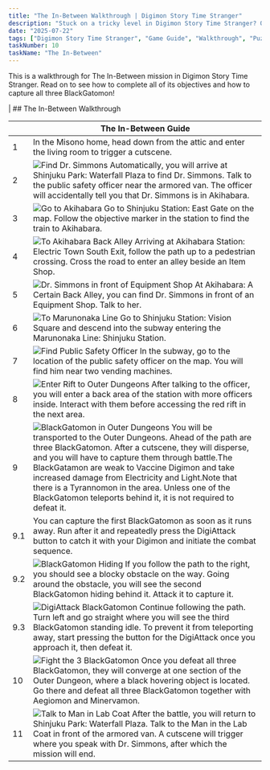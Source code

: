```yaml
---
title: "The In-Between Walkthrough | Digimon Story Time Stranger"
description: "Stuck on a tricky level in Digimon Story Time Stranger? Our complete walkthrough offers expert tips, strategies, and links to level guides to help you master the art of untangling."
date: "2025-07-22"
tags: ["Digimon Story Time Stranger", "Game Guide", "Walkthrough", "Puzzle Games", "Mobile Games"]
taskNumber: 10
taskName: "The In-Between"
---
```


This is a walkthrough for The In-Between mission in Digimon Story Time Stranger. Read on to see how to complete all of its objectives and how to capture all three BlackGatomon!

| ## The In-Between Walkthrough

|  | The In-Between Guide |
| --- | --- |
| 1 | In the Misono home, head down from the attic and enter the living room to trigger a cutscene. |
| 2 | ![Find Dr. Simmons](/images/walkthorough/94898c92682335a3.webp) Automatically, you will arrive at Shinjuku Park: Waterfall Plaza to find Dr. Simmons. Talk to the public safety officer near the armored van. The officer will accidentally tell you that Dr. Simmons is in Akihabara. |
| 3 | ![Go to Akihabara](/images/walkthorough/bfad1826b47e614d.webp) Go to Shinjuku Station: East Gate on the map. Follow the objective marker in the station to find the train to Akihabara. |
| 4 | ![To Akihabara Back Alley](/images/walkthorough/b1468d88d13b6f63.webp) Arriving at Akihabara Station: Electric Town South Exit, follow the path up to a pedestrian crossing. Cross the road to enter an alley beside an Item Shop. |
| 5 | ![Dr. Simmons in front of Equipment Shop](/images/walkthorough/6ea6df1cbd75c4d3.webp) At Akihabara: A Certain Back Alley, you can find Dr. Simmons in front of an Equipment Shop. Talk to her. |
| 6 | ![To Marunonaka Line](/images/walkthorough/e22ba56fa64c698b.webp) Go to Shinjuku Station: Vision Square and descend into the subway entering the Marunonaka Line: Shinjuku Station. |
| 7 | ![Find Public Safety Officer](/images/walkthorough/e60051cf8800271e.webp) In the subway, go to the location of the public safety officer on the map. You will find him near two vending machines. |
| 8 | ![Enter Rift to Outer Dungeons](/images/walkthorough/22956641ba5be3c9.webp) After talking to the officer, you will enter a back area of the station with more officers inside. Interact with them before accessing the red rift in the next area. |
| 9 | ![[BlackGatomon](/games/Digimon-Story-Time-Stranger/archives/555140#hl_1) in Outer Dungeons](https://img.game8.co/4301768/17181484985fc1f11899394312c7fd17.png/show) You will be transported to the Outer Dungeons. Ahead of the path are three BlackGatomon. After a cutscene, they will disperse, and you will have to capture them through battle.The BlackGatamon are weak to Vaccine Digimon and take increased damage from Electricity and Light.Note that there is a Tyrannomon in the area. Unless one of the BlackGatomon teleports behind it, it is not required to defeat it. |
| 9.1 | You can capture the first BlackGatomon as soon as it runs away. Run after it and repeatedly press the DigiAttack button to catch it with your Digimon and initiate the combat sequence. |
| 9.2 | ![BlackGatomon Hiding](/images/walkthorough/53119a0e72df450c.webp) If you follow the path to the right, you should see a blocky obstacle on the way. Going around the obstacle, you will see the second BlackGatomon hiding behind it. Attack it to capture it. |
| 9.3 | ![DigiAttack BlackGatomon](/images/walkthorough/b5c55487e2558d6b.webp) Continue following the path. Turn left and go straight where you will see the third BlackGatomon standing idle. To prevent it from teleporting away, start pressing the button for the DigiAttack once you approach it, then defeat it. |
| 10 | ![Fight the 3 BlackGatomon](/images/walkthorough/a23de9a2607381aa.webp) Once you defeat all three BlackGatomon, they will converge at one section of the Outer Dungeon, where a black hovering object is located. Go there and defeat all three BlackGatomon together with Aegiomon and Minervamon. |
| 11 | ![Talk to Man in Lab Coat](/images/walkthorough/38b6a0fef981b664.webp) After the battle, you will return to Shinjuku Park: Waterfall Plaza. Talk to the Man in the Lab Coat in front of the armored van. A cutscene will trigger where you speak with Dr. Simmons, after which the mission will end. |